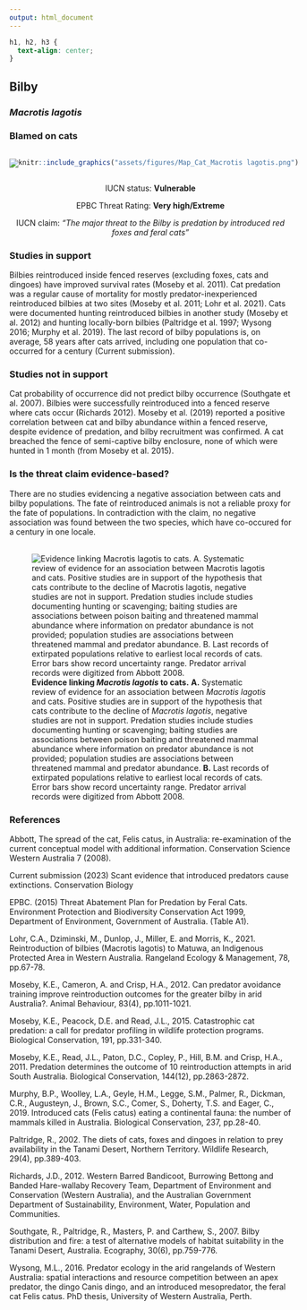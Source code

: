 ```yaml
---
output: html_document
---
```

```css
h1, h2, h3 {
  text-align: center;
}
```

## **Bilby**
### *Macrotis lagotis*
### Blamed on cats

:::: {style="display: flex;"}

[![](assets/photos/Macrotis lagotis.png)](https://www.inaturalist.org/photos/30690836?size=original)

::: {}

:::

::: {}
  ```r
  knitr::include_graphics("assets/figures/Map_Cat_Macrotis lagotis.png")
  ```
:::

::::
<center>
IUCN status: **Vulnerable**

EPBC Threat Rating: **Very high/Extreme**

IUCN claim: *"The major threat to the Bilby is predation by introduced red foxes and feral cats"*

</center>

### Studies in support

Bilbies reintroduced inside fenced reserves (excluding foxes, cats and dingoes) have improved survival rates (Moseby et al. 2011). Cat predation was a regular cause of mortality for mostly predator-inexperienced reintroduced bilbies at two sites (Moseby et al. 2011; Lohr et al. 2021). Cats were documented hunting reintroduced bilbies in another study (Moseby et al. 2012) and hunting locally-born bilbies (Paltridge et al. 1997; Wysong 2016; Murphy et al. 2019). The last record of bilby populations is, on average, 58 years after cats arrived, including one population that co-occurred for a century (Current submission).

### Studies not in support

Cat probability of occurrence did not predict bilby occurrence (Southgate et al. 2007). Bilbies were successfully reintroduced into a fenced reserve where cats occur (Richards 2012). Moseby et al. (2019) reported a positive correlation between cat and bilby abundance within a fenced reserve, despite evidence of predation, and bilby recruitment was confirmed. A cat breached the fence of semi-captive bilby enclosure, none of which were hunted in 1 month (from Moseby et al. 2015).

### Is the threat claim evidence-based?

There are no studies evidencing a negative association between  cats and bilby populations. The fate of reintroduced animals is not a reliable proxy for the fate of populations. In contradiction with the claim, no negative association was found between the two species, which have co-occured for a century in one locale.
<br>
<br>

![**Evidence linking *Macrotis lagotis* to cats.** **A.** Systematic review of evidence for an association between *Macrotis lagotis* and cats. Positive studies are in support of the hypothesis that cats contribute to the decline of *Macrotis lagotis*, negative studies are not in support. Predation studies include studies documenting hunting or scavenging; baiting studies are associations between poison baiting and threatened mammal abundance where information on predator abundance is not provided; population studies are associations between threatened mammal and predator abundance. **B.** Last records of extirpated populations relative to earliest local records of cats. Error bars show record uncertainty range. Predator arrival records were digitized from Abbott 2008.](assets/figures/Main_Evidence_Cat_Macrotis lagotis.png)

### References

Abbott, The spread of the cat, Felis catus, in Australia: re-examination of the current conceptual model with additional information. Conservation Science Western Australia 7 (2008).

Current submission (2023) Scant evidence that introduced predators cause extinctions. Conservation Biology

EPBC. (2015) Threat Abatement Plan for Predation by Feral Cats. Environment Protection and Biodiversity Conservation Act 1999, Department of Environment, Government of Australia. (Table A1).

Lohr, C.A., Dziminski, M., Dunlop, J., Miller, E. and Morris, K., 2021. Reintroduction of bilbies (Macrotis lagotis) to Matuwa, an Indigenous Protected Area in Western Australia. Rangeland Ecology & Management, 78, pp.67-78.

Moseby, K.E., Cameron, A. and Crisp, H.A., 2012. Can predator avoidance training improve reintroduction outcomes for the greater bilby in arid Australia?. Animal Behaviour, 83(4), pp.1011-1021.

Moseby, K.E., Peacock, D.E. and Read, J.L., 2015. Catastrophic cat predation: a call for predator profiling in wildlife protection programs. Biological Conservation, 191, pp.331-340.

Moseby, K.E., Read, J.L., Paton, D.C., Copley, P., Hill, B.M. and Crisp, H.A., 2011. Predation determines the outcome of 10 reintroduction attempts in arid South Australia. Biological Conservation, 144(12), pp.2863-2872.

Murphy, B.P., Woolley, L.A., Geyle, H.M., Legge, S.M., Palmer, R., Dickman, C.R., Augusteyn, J., Brown, S.C., Comer, S., Doherty, T.S. and Eager, C., 2019. Introduced cats (Felis catus) eating a continental fauna: the number of mammals killed in Australia. Biological Conservation, 237, pp.28-40.

Paltridge, R., 2002. The diets of cats, foxes and dingoes in relation to prey availability in the Tanami Desert, Northern Territory. Wildlife Research, 29(4), pp.389-403.

Richards, J.D., 2012. Western Barred Bandicoot, Burrowing Bettong and Banded Hare-wallaby Recovery Team, Department of Environment and Conservation (Western Australia), and the Australian Government Department of Sustainability, Environment, Water, Population and Communities.

Southgate, R., Paltridge, R., Masters, P. and Carthew, S., 2007. Bilby distribution and fire: a test of alternative models of habitat suitability in the Tanami Desert, Australia. Ecography, 30(6), pp.759-776.

Wysong, M.L., 2016. Predator ecology in the arid rangelands of Western Australia: spatial interactions and resource competition between an apex predator, the dingo Canis dingo, and an introduced mesopredator, the feral cat Felis catus. PhD thesis, University of Western Australia, Perth.

